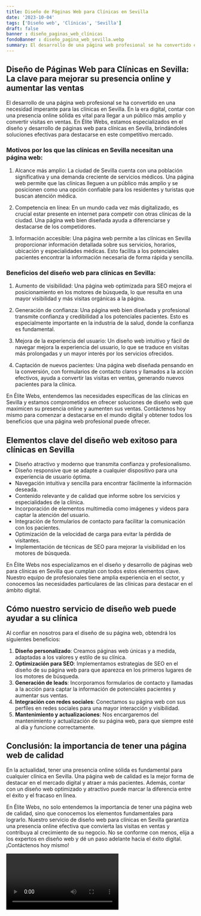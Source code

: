 ```yaml
---
title: Diseño de Páginas Web para Clínicas en Sevilla
date: '2023-10-04'
tags: ['Diseño web', 'Clínicas', 'Sevilla']
draft: false
banner : diseño_paginas_web_clínicas
fondoBanner : diseño_pagina_web_sevilla.webp
summary: El desarrollo de una página web profesional se ha convertido en una necesidad imperante para las clínicas en Sevilla. En la era digital, contar con una presencia online sólida es vital para llegar a un público más amplio y convertir visitas en ventas. En Élite Webs, estamos especializados en el diseño y desarrollo de páginas web para clínicas en Sevilla, brindándoles soluciones efectivas para destacarse en este competitivo mercado.
---
```


## Diseño de Páginas Web para Clínicas en Sevilla: La clave para mejorar su presencia online y aumentar las ventas

El desarrollo de una página web profesional se ha convertido en una necesidad imperante para las clínicas en Sevilla. En la era digital, contar con una presencia online sólida es vital para llegar a un público más amplio y convertir visitas en ventas. En Élite Webs, estamos especializados en el diseño y desarrollo de páginas web para clínicas en Sevilla, brindándoles soluciones efectivas para destacarse en este competitivo mercado.

### Motivos por los que las clínicas en Sevilla necesitan una página web:

1. Alcance más amplio: La ciudad de Sevilla cuenta con una población significativa y una demanda creciente de servicios médicos. Una página web permite que las clínicas lleguen a un público más amplio y se posicionen como una opción confiable para los residentes y turistas que buscan atención médica.

2. Competencia en línea: En un mundo cada vez más digitalizado, es crucial estar presente en internet para competir con otras clínicas de la ciudad. Una página web bien diseñada ayuda a diferenciarse y destacarse de los competidores.

3. Información accesible: Una página web permite a las clínicas en Sevilla proporcionar información detallada sobre sus servicios, horarios, ubicación y especialidades médicas. Esto facilita a los potenciales pacientes encontrar la información necesaria de forma rápida y sencilla.

### Beneficios del diseño web para clínicas en Sevilla:

1. Aumento de visibilidad: Una página web optimizada para SEO mejora el posicionamiento en los motores de búsqueda, lo que resulta en una mayor visibilidad y más visitas orgánicas a la página.

2. Generación de confianza: Una página web bien diseñada y profesional transmite confianza y credibilidad a los potenciales pacientes. Esto es especialmente importante en la industria de la salud, donde la confianza es fundamental.

3. Mejora de la experiencia del usuario: Un diseño web intuitivo y fácil de navegar mejora la experiencia del usuario, lo que se traduce en visitas más prolongadas y un mayor interés por los servicios ofrecidos.

4. Captación de nuevos pacientes: Una página web diseñada pensando en la conversión, con formularios de contacto claros y llamados a la acción efectivos, ayuda a convertir las visitas en ventas, generando nuevos pacientes para la clínica.

En Élite Webs, entendemos las necesidades específicas de las clínicas en Sevilla y estamos comprometidos en ofrecer soluciones de diseño web que maximicen su presencia online y aumenten sus ventas. Contáctenos hoy mismo para comenzar a destacarse en el mundo digital y obtener todos los beneficios que una página web profesional puede ofrecer.

<GifSeo />

<Cta />

## Elementos clave del diseño web exitoso para clínicas en Sevilla

- Diseño atractivo y moderno que transmita confianza y profesionalismo.
- Diseño responsive que se adapte a cualquier dispositivo para una experiencia de usuario óptima.
- Navegación intuitiva y sencilla para encontrar fácilmente la información deseada.
- Contenido relevante y de calidad que informe sobre los servicios y especialidades de la clínica.
- Incorporación de elementos multimedia como imágenes y videos para captar la atención del usuario.
- Integración de formularios de contacto para facilitar la comunicación con los pacientes.
- Optimización de la velocidad de carga para evitar la pérdida de visitantes.
- Implementación de técnicas de SEO para mejorar la visibilidad en los motores de búsqueda.

En Élite Webs nos especializamos en el diseño y desarrollo de páginas web para clínicas en Sevilla que cumplan con todos estos elementos clave. Nuestro equipo de profesionales tiene amplia experiencia en el sector, y conocemos las necesidades particulares de las clínicas para destacar en el ámbito digital.

## Cómo nuestro servicio de diseño web puede ayudar a su clínica

Al confiar en nosotros para el diseño de su página web, obtendrá los siguientes beneficios:

1. **Diseño personalizado**: Creamos páginas web únicas y a medida, adaptadas a los valores y estilo de su clínica.
2. **Optimización para SEO**: Implementamos estrategias de SEO en el diseño de su página web para que aparezca en los primeros lugares de los motores de búsqueda.
3. **Generación de leads**: Incorporamos formularios de contacto y llamadas a la acción para captar la información de potenciales pacientes y aumentar sus ventas.
4. **Integración con redes sociales**: Conectamos su página web con sus perfiles en redes sociales para una mayor interacción y visibilidad.
5. **Mantenimiento y actualizaciones**: Nos encargaremos del mantenimiento y actualización de su página web, para que siempre esté al día y funcione correctamente.

## Conclusión: la importancia de tener una página web de calidad

En la actualidad, tener una presencia online sólida es fundamental para cualquier clínica en Sevilla. Una página web de calidad es la mejor forma de destacar en el mercado digital y atraer a más pacientes. Además, contar con un diseño web optimizado y atractivo puede marcar la diferencia entre el éxito y el fracaso en línea.

En Élite Webs, no solo entendemos la importancia de tener una página web de calidad, sino que conocemos los elementos fundamentales para lograrlo. Nuestro servicio de diseño web para clínicas en Sevilla garantiza una presencia online efectiva que convierta las visitas en ventas y contribuya al crecimiento de su negocio. No se conforme con menos, elija a los expertos en diseño web y dé un paso adelante hacia el éxito digital. ¡Contáctenos hoy mismo!

<Video />

<CtaBot job='Clínicas' city='Sevilla'/>

<Gmaps query='Sevilla+españa+maps' />